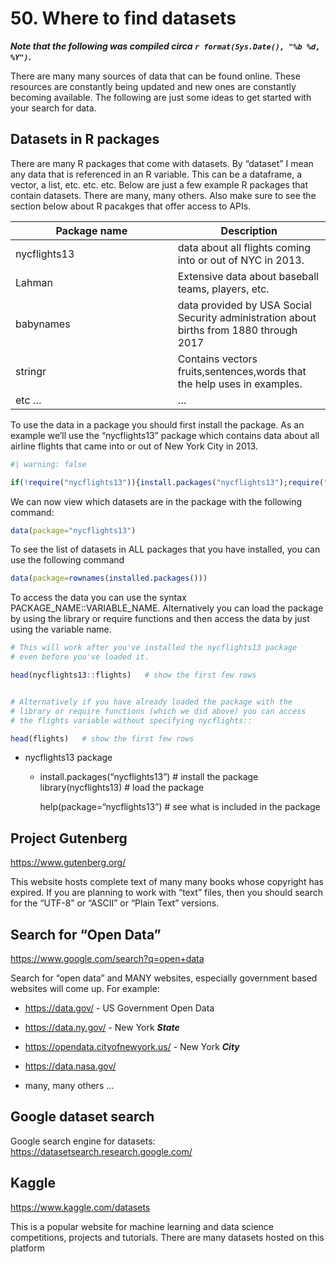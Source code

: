 # <yrChapterNumber>50. </yrChapterNumber> Where to find datasets

***Note that the following was compiled circa `r format(Sys.Date(), "%b %d, %Y")`.***

There are many many sources of data that can be found online. These 
resources are constantly being updated and new ones are constantly 
becoming available. The following are just some ideas to get started with
your search for data. 


## Datasets in R packages

There are many R packages that come with datasets.
By "dataset" I mean any data that is referenced in an R variable. 
This can be a dataframe, a vector, a list, etc. etc. etc.
Below are just a few example R packages that contain datasets. 
There are many, many others. Also make sure to see the section below about
R pacakges that offer access to APIs.

| Package name | Description |
|--------------|-------------|
| nycflights13 | data about all flights coming into or out of NYC in 2013. |
| Lahman | Extensive data about baseball teams, players, etc. |
| babynames | data provided by USA Social Security administration about births from 1880 through 2017 |
| stringr | Contains vectors fruits,sentences,words that the help uses in examples. |
| etc ... | ... |


To use the data in a package you should
first install the package. As an example we'll use the 
"nycflights13" package which 
contains data about all airline flights that came into or out of 
New York City in 2013. 

```r
#| warning: false

if(!require("nycflights13")){install.packages("nycflights13");require("nycflights13");}
```

We can now view which datasets are in the package with the following command:

```r
data(package="nycflights13")
```

To see the list of datasets in ALL packages that you have installed, you 
can use the following command

```r
data(package=rownames(installed.packages()))
```

To access the data you can use the syntax
PACKAGE_NAME::VARIABLE_NAME. Alternatively you can load the package
by using the library or require functions and then access the data
by just using the variable name.

```r
# This will work after you've installed the nycflights13 package
# even before you've loaded it.

head(nycflights13::flights)   # show the first few rows


# Alternatively if you have already loaded the package with the 
# library or require functions (which we did above) you can access
# the flights variable without specifying nycflights::

head(flights)   # show the first few rows
```

- nycflights13 package
  
  * install.packages("nycflights13")  # install the package
    library(nycflights13)             # load the package
      
    help(package="nycflights13")    # see what is included in the package
    


    
## Project Gutenberg

<https://www.gutenberg.org/>

This website hosts complete text of many many books whose copyright has expired.
If you are planning to work with "text" files, then you should search 
for the "UTF-8" or "ASCII" or "Plain Text" versions.

## Search for "Open Data"

<https://www.google.com/search?q=open+data>

Search for "open data" and MANY websites, especially government
based websites will come up. For example:
  
  * <https://data.gov/> - US Government Open Data
  
  * <https://data.ny.gov/> - New York ***State***
  
  * <https://opendata.cityofnewyork.us/> - New York ***City***
  
  * <https://data.nasa.gov/>

  * many, many others ...

## Google dataset search

Google search engine for datasets: <https://datasetsearch.research.google.com/>  

## Kaggle

<https://www.kaggle.com/datasets>  

This is a popular website for machine learning and data science 
competitions, projects and tutorials. There are many datasets hosted
on this platform




